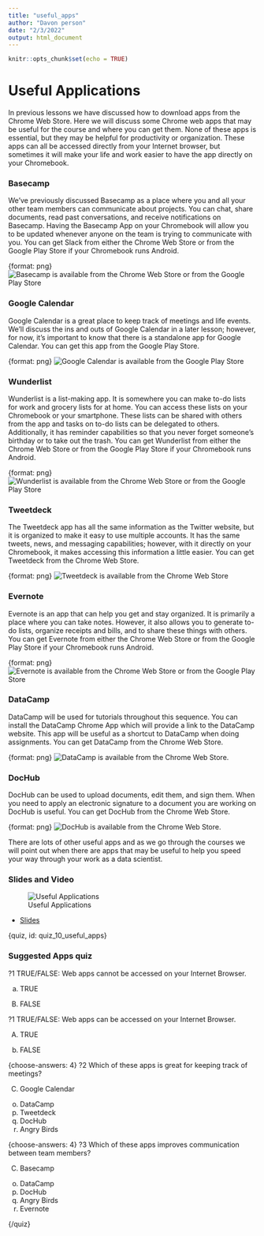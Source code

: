 ```yaml
---
title: "useful_apps"
author: "Davon person"
date: "2/3/2022"
output: html_document
---
```


```r
knitr::opts_chunk$set(echo = TRUE)
```


# Useful Applications

In previous lessons we have discussed how to download apps from the Chrome Web Store. Here we will discuss some Chrome web apps that may be useful for the course and where you can get them. None of these apps is essential, but they may be helpful for productivity or organization. These apps can all be accessed directly from your Internet browser, but sometimes it will make your life and work easier to have the app directly on your Chromebook.


### Basecamp

We've previously discussed Basecamp as a place where you and all your other team members can communicate about projects. You can chat, share documents, read past conversations, and receive notifications on Basecamp. Having the Basecamp App on your Chromebook will allow you to be updated whenever anyone on the team is trying to communicate with you. You can get Slack from either the Chrome Web Store or from the Google Play Store if your Chromebook runs Android.

{format: png}
![Basecamp is available from the Chrome Web Store or from the Google Play Store](https://docs.google.com/presentation/d/1oEKP1NX1_cjxQj4SQNDknVwDDV8bG3JRkvFxOiLUg3A/export/png?id=1oEKP1NX1_cjxQj4SQNDknVwDDV8bG3JRkvFxOiLUg3A&pageid=g3b177a318f_0_5)


### Google Calendar

Google Calendar is a great place to keep track of meetings and life events. We'll discuss the ins and outs of Google Calendar in a later lesson; however, for now, it's important to know that there is a standalone app for Google Calendar. You can get this app from the Google Play Store.

{format: png}
![Google Calendar is available from the Google Play Store](https://docs.google.com/presentation/d/1oEKP1NX1_cjxQj4SQNDknVwDDV8bG3JRkvFxOiLUg3A/export/png?id=1oEKP1NX1_cjxQj4SQNDknVwDDV8bG3JRkvFxOiLUg3A&pageid=g3b177a318f_0_81)


### Wunderlist

Wunderlist is a list-making app. It is somewhere you can make to-do lists for work and grocery lists for at home. You can access these lists on your Chromebook or your smartphone. These lists can be shared with others from the app and tasks on to-do lists can be delegated to others. Additionally, it has reminder capabilities so that you never forget someone's birthday or to take out the trash. You can get Wunderlist from either the Chrome Web Store or from the Google Play Store if your Chromebook runs Android.

{format: png}
![Wunderlist is available from the Chrome Web Store or from the Google Play Store](https://docs.google.com/presentation/d/1oEKP1NX1_cjxQj4SQNDknVwDDV8bG3JRkvFxOiLUg3A/export/png?id=1oEKP1NX1_cjxQj4SQNDknVwDDV8bG3JRkvFxOiLUg3A&pageid=g3b177a318f_0_86)

### Tweetdeck

The Tweetdeck app has all the same information as the Twitter website, but it is organized to make it easy to use multiple accounts. It has the same tweets, news, and messaging capabilities; however, with it directly on your Chromebook, it makes accessing this information a little easier. You can get Tweetdeck from the Chrome Web Store.

{format: png}
![Tweetdeck is available from the Chrome Web Store](https://docs.google.com/presentation/d/1oEKP1NX1_cjxQj4SQNDknVwDDV8bG3JRkvFxOiLUg3A/export/png?id=1oEKP1NX1_cjxQj4SQNDknVwDDV8bG3JRkvFxOiLUg3A&pageid=g3b177a318f_0_91)

### Evernote

Evernote is an app that can help you get and stay organized. It is primarily a place where you can take notes. However, it also allows you to generate to-do lists, organize receipts and bills, and to share these things with others. You can get Evernote from either the Chrome Web Store or from the Google Play Store if your Chromebook runs Android.

{format: png}
![Evernote is available from the Chrome Web Store or from the Google Play Store](https://docs.google.com/presentation/d/1oEKP1NX1_cjxQj4SQNDknVwDDV8bG3JRkvFxOiLUg3A/export/png?id=1oEKP1NX1_cjxQj4SQNDknVwDDV8bG3JRkvFxOiLUg3A&pageid=g3b177a318f_0_96)



### DataCamp

DataCamp will be used for tutorials throughout this sequence. You can install the DataCamp Chrome App which will provide a link to the DataCamp website. This app will be useful as a shortcut to DataCamp when doing assignments. You can get DataCamp from the Chrome Web Store.

{format: png}
![DataCamp is available from the Chrome Web Store.](https://docs.google.com/presentation/d/1oEKP1NX1_cjxQj4SQNDknVwDDV8bG3JRkvFxOiLUg3A/export/png?id=1oEKP1NX1_cjxQj4SQNDknVwDDV8bG3JRkvFxOiLUg3A&pageid=g3b177a318f_0_101)


### DocHub

DocHub can be used to upload documents, edit them, and sign them. When you need to apply an electronic signature to a document you are working on DocHub is useful. You can get DocHub from the Chrome Web Store.

{format: png}
![DocHub is available from the Chrome Web Store.](https://docs.google.com/presentation/d/1oEKP1NX1_cjxQj4SQNDknVwDDV8bG3JRkvFxOiLUg3A/export/png?id=1oEKP1NX1_cjxQj4SQNDknVwDDV8bG3JRkvFxOiLUg3A&pageid=g3b177a318f_0_106)


There are lots of other useful apps and as we go through the courses we will point out when there are apps that may be useful to help you speed your way through your work as a data scientist.

### Slides and Video

![Useful Applications](https://www.youtube.com/watch?v=aLa8TE8azG8)

* [Slides](https://docs.google.com/presentation/d/1oEKP1NX1_cjxQj4SQNDknVwDDV8bG3JRkvFxOiLUg3A/edit?usp=sharing)


{quiz, id: quiz_10_useful_apps}

### Suggested Apps quiz

?1 TRUE/FALSE: Web apps cannot be accessed on your Internet Browser.

a) TRUE
B) FALSE

?1 TRUE/FALSE: Web apps can be accessed on your Internet Browser.

A) TRUE
b) FALSE

{choose-answers: 4}
?2 Which of these apps is great for keeping track of meetings?

C) Google Calendar
o) DataCamp
o) Tweetdeck
o) DocHub
o) Angry Birds

{choose-answers: 4}
?3 Which of these apps improves communication between team members?

C) Basecamp
o) DataCamp
o) DocHub
o) Angry Birds
o) Evernote

{/quiz}
